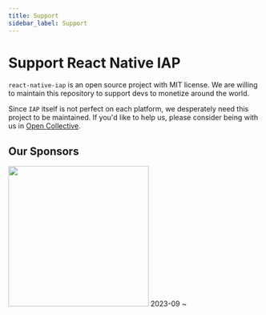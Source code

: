 ```yaml
---
title: Support
sidebar_label: Support
---
```



<AdFitTopFixed />

# Support React Native IAP

`react-native-iap` is an open source project with MIT license. We are willing to
maintain this repository to support devs to monetize around the world.

Since `IAP` itself is not perfect on each platform, we desperately need
this project to be maintained. If you'd like to help us, please consider being
with us in [Open Collective](https://opencollective.com/react-native-iap).

## Our Sponsors

<div>
<a href="https://namiml.com"><img src="https://github.com/dooboolab-community/react-native-iap/assets/27461460/89d71f61-bb73-400a-83bd-fe0f96eb726e" width="280"/></a>
2023-09 ~
</div>